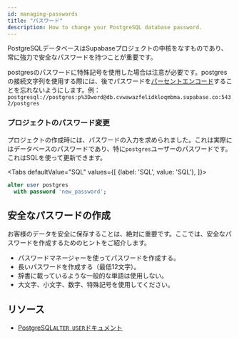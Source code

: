 ```yaml
---
id: managing-passwords
title: "パスワード"
description: How to change your PostgreSQL database password.
---
```



PostgreSQLデータベースはSupabaseプロジェクトの中核をなすものであり、常に強力で安全なパスワードを持つことが重要です。

<!-- textlint-disable prh -->
postgresのパスワードに特殊記号を使用した場合は注意が必要です。postgresの接続文字列を使用する際には、後でパスワードを[パーセントエンコード](https://en.wikipedia.org/wiki/Percent-encoding)することを忘れないようにします。例：`postgresql://postgres:p%3Dword@db.cvwawazfelidkloqmbma.supabase.co:5432/postgres`
<!-- textlint-enable prh -->

### プロジェクトのパスワード変更

プロジェクトの作成時には、パスワードの入力を求められました。これは実際にはデータベースのパスワードであり、特に`postgres`ユーザーのパスワードです。
これはSQLを使って更新できます。

<Tabs
defaultValue="SQL"
values={[
  {label: 'SQL', value: 'SQL'},
]}>

<TabItem value="SQL">

```sql
alter user postgres 
  with password 'new_password';
```

</TabItem>
</Tabs>


## 安全なパスワードの作成

お客様のデータを安全に保存することは、絶対に重要です。ここでは、安全なパスワードを作成するためのヒントをご紹介します。

- パスワードマネージャーを使ってパスワードを作成する。
- 長いパスワードを作成する（最低12文字）。
- 辞書に載っているような一般的な単語は使用しない。
- 大文字、小文字、数字、特殊記号を使用してください。

## リソース

- [PostgreSQL`ALTER USER`ドキュメント](https://www.postgresql.org/docs/12/sql-alteruser.html)

